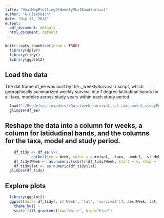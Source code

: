 ```yaml
---
title: "HeatMapPlottingOfWeeklyVLatBandSurvial"
author: "A Fischbach"
date: "May 17, 2018"
output:
  pdf_document: default
  html_document: default
---
```


```r
knitr::opts_chunk$set(echo = TRUE)
  library(dplyr)
  library(tidyr)
  library(ggplot2)
```

## Load the data  
The dat.frame df_ee was built by the .\rCode\HeatMap_weeklySurvival.r script, which georaphically summarized weekly survival into 1 degree latitudinal bands for all taxa, modeles across study years within each study period.

```r
  load("~/Rcode/sea-invaders/rData/week_survival_lat_taxa_model_studyPeriod.rData")
  glimpse(df_ee)
```

## Reshape the data into a column for weeks, a column for latidudinal bands, and the columns for the taxa, model and study period.
```r
    df_tidy <- df_ee %>%
            gather(key = Week, value = survival, -taxa, -model, -studyPeriodOne, -lat)
    df_tidy$Week <- as.numeric(substr(df_tidy$Week, start = 6, stop = 7))
    df_tidy$lat <- as.numeric(df_tidy$lat)
  glimpse(df_tidy)
```

## Explore plots
```r
  library(ggplot2)
  ggplot(data= df_tidy[, c('Week', 'lat', 'survival')], aes(Week, lat, survival)) + geom_tile(aes(fill = survival)) + 
    theme_bw() + 
    scale_fill_gradient(low="white", high="blue") 
```